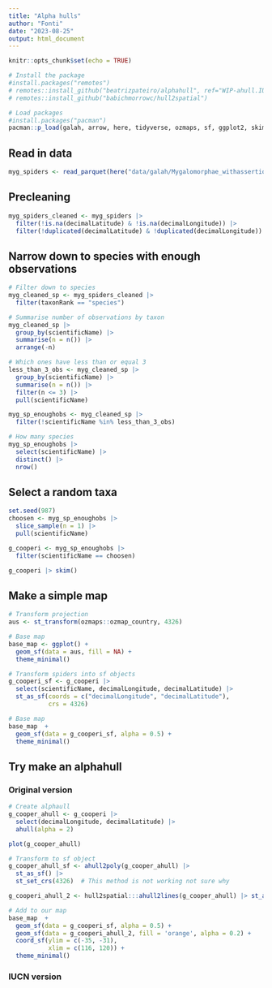 ```yaml
---
title: "Alpha hulls"
author: "Fonti"
date: "2023-08-25"
output: html_document
---
```


```r
knitr::opts_chunk$set(echo = TRUE)
```

```r
# Install the package
#install.packages("remotes")
# remotes::install_github("beatrizpateiro/alphahull", ref="WIP-ahull.IUCN-feature")
# remotes::install_github("babichmorrowc/hull2spatial")

# Load packages
#install.packages("pacman")
pacman::p_load(galah, arrow, here, tidyverse, ozmaps, sf, ggplot2, skimr, alphahull, hull2spatial, sp)
```

## Read in data

```r
myg_spiders <- read_parquet(here("data/galah/Mygalomorphae_withassertions2023-09-01_ALA.paraquet"))
```

## Precleaning

```r
myg_spiders_cleaned <- myg_spiders |> 
  filter(!is.na(decimalLatitude) & !is.na(decimalLongitude)) |>
  filter(!duplicated(decimalLatitude) & !duplicated(decimalLongitude)) 
```

## Narrow down to species with enough observations

```r
# Filter down to species
myg_cleaned_sp <- myg_spiders_cleaned |> 
  filter(taxonRank == "species")

# Summarise number of observations by taxon
myg_cleaned_sp |> 
  group_by(scientificName) |> 
  summarise(n = n()) |> 
  arrange(-n)

# Which ones have less than or equal 3 
less_than_3_obs <- myg_cleaned_sp |> 
  group_by(scientificName) |> 
  summarise(n = n()) |> 
  filter(n <= 3) |> 
  pull(scientificName)

myg_sp_enoughobs <- myg_cleaned_sp |> 
  filter(!scientificName %in% less_than_3_obs)

# How many species
myg_sp_enoughobs |>
  select(scientificName) |> 
  distinct() |> 
  nrow()
```

## Select a random taxa 

```r
set.seed(987)
choosen <- myg_sp_enoughobs |> 
  slice_sample(n = 1) |> 
  pull(scientificName)

g_cooperi <- myg_sp_enoughobs |> 
  filter(scientificName == choosen)

g_cooperi |> skim()
```
## Make a simple map

```r
# Transform projection
aus <- st_transform(ozmaps::ozmap_country, 4326)

# Base map 
base_map <- ggplot() + 
  geom_sf(data = aus, fill = NA) + 
  theme_minimal()

# Transform spiders into sf objects
g_cooperi_sf <- g_cooperi |> 
  select(scientificName, decimalLongitude, decimalLatitude) |> 
  st_as_sf(coords = c("decimalLongitude", "decimalLatitude"), 
           crs = 4326)

# Base map 
base_map  + 
  geom_sf(data = g_cooperi_sf, alpha = 0.5) + 
  theme_minimal()
```

## Try make an alphahull

### Original version

```r
# Create alphaull
g_cooper_ahull <- g_cooperi |> 
  select(decimalLongitude, decimalLatitude) |> 
  ahull(alpha = 2)

plot(g_cooper_ahull)

# Transform to sf object
g_cooper_ahull_sf <- ahull2poly(g_cooper_ahull) |>
  st_as_sf() |>
  st_set_crs(4326)  # This method is not working not sure why

g_cooperi_ahull_2 <- hull2spatial:::ahull2lines(g_cooper_ahull) |> st_as_sf() |> st_cast(to = "MULTIPOLYGON")  |> st_set_crs(4326)

# Add to our map
base_map  + 
  geom_sf(data = g_cooperi_sf, alpha = 0.5) + 
  geom_sf(data = g_cooperi_ahull_2, fill = 'orange', alpha = 0.2) +
  coord_sf(ylim = c(-35, -31), 
           xlim = c(116, 120)) + 
  theme_minimal()
```
### IUCN version
 

